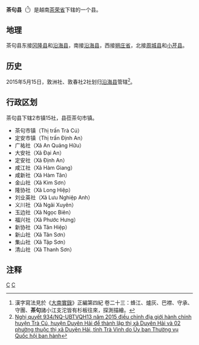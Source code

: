 {{Infobox Settlement
|name                   = 茶句县
|settlement_type        = 县
|official_name          = 
|other_name             = 
|native_name            = {{lang|vi|Huyện Trà Cú}}
|nickname               = 
|motto                  = 
|image_skyline          = 
|imagesize              = 
|image_caption          = 
|image_flag             = 
|flag_size              = 
|image_seal             = 
|seal_size              = 
|image_shield           = 
|shield_size            = 
|image_blank_emblem     = 
|blank_emblem_size      = 
|image_map              = {{Infobox mapframe|frame-width=250|zoom=10}}
|mapsize                = 
|map_caption            = 
|image_map1             = 
|mapsize1               = 
|map_caption1           = 
|pushpin_map            = Vietnam
|pushpin_label_position = bottom
|pushpin_map_caption    = 
|pushpin_map1           = 
|pushpin_label_position1= 
|pushpin_map_caption1   = 
|subdivision_type       = 国家
|subdivision_name       = {{flag|Vietnam}}
|subdivision_type1      = [[越南行政区划|省]]
|subdivision_name1      = [[茶荣省|茶荣省]]
|subdivision_type2      = 行政区划
|subdivision_name2      = 2市镇15社
|subdivision_type3      = 
|subdivision_name3      = 
|seat_type              = 县莅
|seat                   = {{link-vi|茶句市镇|Trà Cú (thị trấn)}}
|government_type        = 
|leader_title           = 
|leader_name            = 
|leader_title1          = 
|leader_name1           = 
|established_title      = 
|established_date       = 
|area_magnitude         = 
|unit_pref              = 
|area_footnotes         = 
|area_total_km2         = 312.43
|area_land_km2          = 
|area_water_km2         = 
|area_water_percent     = 
|area_urban_km2         = 
|area_metro_km2         = 
|population_as_of       = 2015年
|population_footnotes   = 
|population_note        = 
|population_total       = 167637
|population_density_km2 = auto
|population_metro             = 
|population_density_metro_km2 = 
|population_urban             = 
|population_density_urban_km2 = 
|timezone               = [[越南标准时间|越南标准时间]]
|utc_offset             = +7
|elevation_footnotes    = 
|elevation_m            = 
|coor_type              = 
|coordinates            = 
|postal_code_type       = 
|postal_code            = 
|area_code              = 
|website                = [https://tracu.travinh.gov.vn 茶句县电子信息门户网站]
|footnotes              = 
}}
'''茶句县'''（{{vie|v='''Huyện Trà Cú'''|hn=縣茶句}}<ref>漢字寫法見於《[[大南實錄|大南實錄]]》正編第四紀 卷二十三：蜂江、爐灰、巴襟、守承、守團、'''茶句'''諸小江支沱皆有杉板往來，探測描繪。</ref>）是越南[[茶荣省|茶荣省]]下辖的一个县。

==地理==
茶句县东接[[冈隆县|冈隆县]]和[[沿海县|沿海县]]，南接[[沿海县|沿海县]]，西接[[朔庄省|朔庄省]]，北接[[周城县_(茶荣省)|周城县]]和[[小芹县|小芹县]]。

==历史==
2015年5月15日，敦洲社、敦春社2社划归[[沿海县|沿海县]]管辖<ref>[https://thuvienphapluat.vn/van-ban/Bo-may-hanh-chinh/Nghi-quyet-934-NQ-UBTVQH13-dieu-chinh-dia-gioi-hanh-chinh-huyen-Tra-Cu-Duyen-Hai-Tra-Vinh-2015-293985.aspx Nghị quyết 934/NQ-UBTVQH13 năm 2015 điều chỉnh địa giới hành chính huyện Trà Cú, huyện Duyên Hải để thành lập thị xã Duyên Hải và 02 phường thuộc thị xã Duyên Hải, tỉnh Trà Vinh do Ủy ban Thường vụ Quốc hội ban hành]</ref>。

==行政区划==
茶句县下辖2市镇15社，县莅茶句市镇。
*茶句市镇（Thị trấn Trà Cú）
*定安市镇（Thị trấn Định An）
*广祐社（Xã An Quảng Hữu）
*大安社（Xã Đại An）
*定安社（Xã Định An）
*咸江社（Xã Hàm Giang）
*咸新社（Xã Hàm Tân）
*金山社（Xã Kim Sơn）
*隆协社（Xã Long Hiệp）
*刘业英社（Xã Lưu Nghiệp Anh）
*义川社（Xã Ngãi Xuyên）
*玉边社（Xã Ngọc Biên）
*福兴社（Xã Phước Hưng）
*新协社（Xã Tân Hiệp）
*新山社（Xã Tân Sơn）
*集山社（Xã Tập Sơn）
*清山社（Xã Thanh Sơn）

==注释==
{{reflist}}

{{茶荣省行政区划}}
{{越南九龙江三角洲之县市镇区域划分}}

[[Category:越南县份|C]]
[[Category:茶荣省|C]]